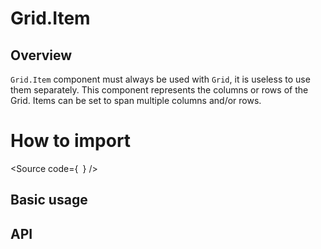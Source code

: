

<Meta of={Stories} />

# Grid.Item

## Overview

`Grid.Item` component must always be used with `Grid`, it is useless to
use them separately.
This component represents the columns or rows of the Grid. Items can be set to span
multiple columns and/or rows.

# How to import

<Source
  code={`
`}
/>

## Basic usage

<Canvas of={Stories.Base} />

## API

<ArgTypes of={Stories} />
